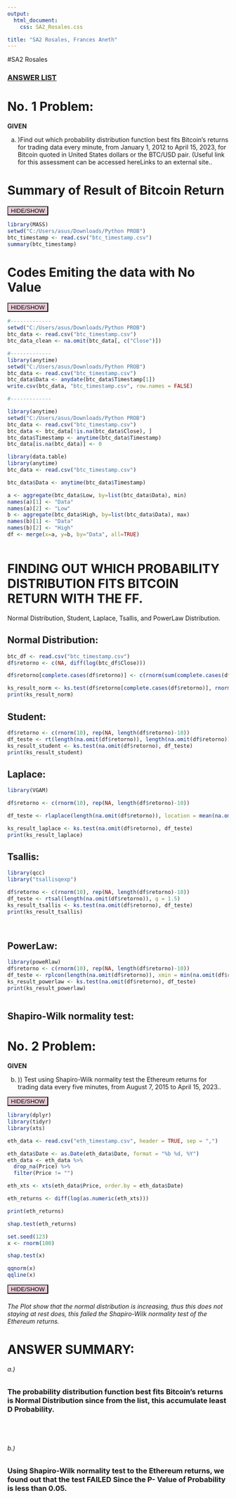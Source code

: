 ---
output:
  html_document:
    css: SA2_Rosales.css

title: "SA2 Rosales, Frances Aneth"
---
#SA2 Rosales

<a href="#no1curve" >  <h3 class= "main" > ANSWER LIST
</h3>
</a>


# No. 1 Problem: 
<b> GIVEN </b> <br>

a. )Find out which probability distribution function best fits Bitcoin’s returns for trading data every minute, from January 1, 2012 to April 15, 2023, for Bitcoin quoted in United States dollars or the BTC/USD pair. (Useful link for this assessment can be accessed hereLinks to an external site..

# Summary of Result of Bitcoin Return


<button onclick="hideoutput()" style="background: #e8ccd7;"> 
HIDE/SHOW
</button>
<div id="codeinputhere" style="display:block;">
```{r}

library(MASS)
setwd("C:/Users/asus/Downloads/Python PROB")
btc_timestamp <- read.csv("btc_timestamp.csv")
summary(btc_timestamp)


```
</div>
<script>
function hideoutput() {
  var x = document.getElementById("codeinputhere");
  if (x.style.display === "block") {
    x.style.display = "none";
    
    
  } else {
    x.style.display = "block";
  }
}
</script>




# Codes Emiting the data with No Value

<button onclick="hideoutput1()" style="background: #e8ccd7;"> 
HIDE/SHOW
</button>
<div id="codeinputhere1" style="display:block;">

```{r two, fig.html=TRUE}
#-------------
setwd("C:/Users/asus/Downloads/Python PROB")
btc_data <- read.csv("btc_timestamp.csv")
btc_data_clean <- na.omit(btc_data[, c("Close")])
```

```{r two1, fig.html=TRUE}
#-------------
library(anytime)
setwd("C:/Users/asus/Downloads/Python PROB")
btc_data <- read.csv("btc_timestamp.csv")
btc_data$Data <- anydate(btc_data$Timestamp[1])
write.csv(btc_data, "btc_timestamp.csv", row.names = FALSE)
```

```{r two2, fig.html=TRUE}

#-------------

library(anytime)
setwd("C:/Users/asus/Downloads/Python PROB")
btc_data <- read.csv("btc_timestamp.csv")
btc_data <- btc_data[!is.na(btc_data$Close), ]
btc_data$Timestamp <- anytime(btc_data$Timestamp)
btc_data[is.na(btc_data)] <- 0


```



```{r three, fig.html=TRUE}

library(data.table)
library(anytime)
btc_data <- read.csv("btc_timestamp.csv")

btc_data$Data <- anytime(btc_data$Timestamp)

a <- aggregate(btc_data$Low, by=list(btc_data$Data), min)
names(a)[1] <- "Data"
names(a)[2] <- "Low"
b <- aggregate(btc_data$High, by=list(btc_data$Data), max)
names(b)[1] <- "Data"
names(b)[2] <- "High"
df <- merge(x=a, y=b, by="Data", all=TRUE)



```
</div>
<script>
function hideoutput1() {
  var x = document.getElementById("codeinputhere1");
  if (x.style.display === "block") {
    x.style.display = "none";
    
    
  } else {
    x.style.display = "block";
  }
}
</script>



# FINDING OUT WHICH PROBABILITY DISTRIBUTION FITS BITCOIN RETURN WITH THE FF. 
Normal Distribution, Student, Laplace, Tsallis, and PowerLaw Distribution. 


<h2 class= "main"> Normal Distribution: </h2>
```{r normal, fig.html=TRUE}

btc_df <- read.csv("btc_timestamp.csv")
df$retorno <- c(NA, diff(log(btc_df$Close)))

df$retorno[complete.cases(df$retorno)] <- c(rnorm(sum(complete.cases(df$retorno))-1), rep(NA, sum(!complete.cases(df$retorno))))

ks_result_norm <- ks.test(df$retorno[complete.cases(df$retorno)], rnorm(sum(complete.cases(df$retorno)), mean = mean(df$retorno, na.rm = TRUE), sd = sd(df$retorno, na.rm = TRUE)))
print(ks_result_norm)

```


<h2 class= "main"> Student: </h2>
```{r student, fig.html=TRUE}

df$retorno <- c(rnorm(10), rep(NA, length(df$retorno)-10))
df_teste <- rt(length(na.omit(df$retorno)), length(na.omit(df$retorno))-1)
ks_result_student <- ks.test(na.omit(df$retorno), df_teste)
print(ks_result_student)


```



<h2 class= "main"> Laplace: </h2>
```{r Laplace_, fig.html=TRUE}
library(VGAM)

df$retorno <- c(rnorm(10), rep(NA, length(df$retorno)-10))

df_teste <- rlaplace(length(na.omit(df$retorno)), location = mean(na.omit(df$retorno)), scale = sd(na.omit(df$retorno)))

ks_result_laplace <- ks.test(na.omit(df$retorno), df_teste)
print(ks_result_laplace)


```




<h2 class= "main"> Tsallis: </h2>
```{r tsallis, fig.html=TRUE}

library(qcc)
library("tsallisqexp")

df$retorno <- c(rnorm(10), rep(NA, length(df$retorno)-10))
df_teste <- rtsal(length(na.omit(df$retorno)), q = 1.5)
ks_result_tsallis <- ks.test(na.omit(df$retorno), df_teste)
print(ks_result_tsallis)




```




<h2 class= "main"> PowerLaw: </h2>
```{r powerl, fig.html=TRUE}
library(poweRlaw)
df$retorno <- c(rnorm(10), rep(NA, length(df$retorno)-10))
df_teste <- rplcon(length(na.omit(df$retorno)), xmin = min(na.omit(df$retorno)), alpha = -0.3)
ks_result_powerlaw <- ks.test(na.omit(df$retorno), df_teste)
print(ks_result_powerlaw)



```



<h2 class= "main"> Shapiro-Wilk normality test: </h2>
# No. 2 Problem: 
<b> GIVEN </b> <br>

b. ))
Test using Shapiro-Wilk normality test the Ethereum returns for trading data every five minutes, from August 7, 2015 to April 15, 2023..



<button onclick="hideoutput5()" style="background: #e8ccd7;"> 
HIDE/SHOW
</button>
<div id="codeinputhere5" style="display:block;">

```{r ethereum, fig.html=TRUE}
library(dplyr)
library(tidyr)
library(xts)

eth_data <- read.csv("eth_timestamp.csv", header = TRUE, sep = ",")

eth_data$Date <- as.Date(eth_data$Date, format = "%b %d, %Y")
eth_data <- eth_data %>%
  drop_na(Price) %>%
  filter(Price != "")

eth_xts <- xts(eth_data$Price, order.by = eth_data$Date)

eth_returns <- diff(log(as.numeric(eth_xts)))

print(eth_returns)

shap.test(eth_returns)

set.seed(123)
x <- rnorm(100)

shap.test(x)

qqnorm(x)
qqline(x)

```
</div>
<script>
function hideoutput5() {
  var x = document.getElementById("codeinputhere5");
  if (x.style.display === "block") {
    x.style.display = "none";
    
    
  } else {
    x.style.display = "block";
  }
}
</script>

<button onclick="hideoutput5()" style="background: #e8ccd7;"> 
HIDE/SHOW
</button>
<div id="codeinputhere5" style="display:block;">
</div>
<script>
function hideoutput5() {
  var x = document.getElementById("codeinputhere5");
  if (x.style.display === "block") {
    x.style.display = "none";
    
    
  } else {
    x.style.display = "block";
  }
}
</script>
<h6 class= "main"> The Plot show that the normal distribution is increasing, thus this does not staying at rest does, this failed the Shapiro-Wilk normality test of the Ethereum returns. </h6>

<a id="no1curve">
<h1 class= "main"> ANSWER SUMMARY: </h1>
</a>


<h6 class= "main"> a.) </h6>

<h3 class= "main"> The probability distribution function best fits Bitcoin’s returns is <b> Normal Distribution </b> since from the list, this accumulate least D Probability.</h3>

<br>
<br>



<h6 class= "main"> b.) </h6>

<h3 class= "main"> Using Shapiro-Wilk normality test to the Ethereum returns, we found out that the test <b> FAILED </b> Since the <b> P- Value of Probability is less than 0.05. </b> </h3>

